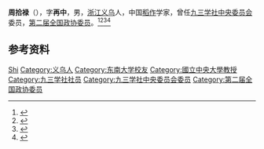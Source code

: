 '''周拾禄'''（{{bd|1897年||1979年|}}），字'''再中'''，男，[[浙江|浙江]][[义乌|义乌]]人，中国[[稻作|稻作]]学家，曾任[[九三学社中央委员会|九三学社中央委员会]]委员，[[第二届全国政协委员|第二届全国政协委员]]。<ref>{{Cite book|title=中华人民共和国职官志|author=何虎生, 李耀东, 向常福主编|publisher=中国社会出版社|year=2003|isbn=9787800883934|location=北京|pages=}}</ref><ref>{{Cite book|title=浙江民国人物大辞典|author=林吕建主编|publisher=浙江大学出版社|year=2013|isbn=|location=杭州|pages=820}}</ref><ref>{{Cite book|title=20世纪中华人物名字号辞典|author=周家珍编著|publisher=法律出版社|year=2000|isbn=9787503628320|location=北京|pages=}}</ref><ref>{{Cite book|title=中华当代文化名人大辞典|author=张品兴, 殷登祥, 陈有进等主编|publisher=中国广播电视出版社|year=1992|isbn=9787504315137|location=北京|pages=}}</ref>

== 参考资料 ==
{{reflist}}

{{中国人物小作品}}
{{Navboxes 
| title  = 周拾禄在[[九三学社|九三学社]]的职务
| list1  =
{{九三学社第三届中央委员会}}
{{九三学社第四届中央委员会}}
}}

{{Authority control}}
{{DEFAULTSORT:Zhou周}}
[[Category:周姓|Shi]]
[[Category:义乌人|Category:义乌人]]
[[Category:东南大学校友|Category:东南大学校友]]
[[Category:國立中央大學教授|Category:國立中央大學教授]]
[[Category:九三学社社员|Category:九三学社社员]]
[[Category:九三学社中央委员会委员|Category:九三学社中央委员会委员]]
[[Category:第二届全国政协委员|Category:第二届全国政协委员]]